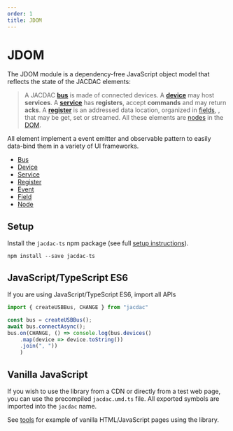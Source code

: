 ```yaml
---
order: 1
title: JDOM
---
```


# JDOM

The JDOM module is a dependency-free JavaScript object model 
that reflects the state of the JACDAC elements:

> A JACDAC **[bus](/clients/web/jdom/bus)** is made of connected devices.
A **[device](/clients/web/jdom/device)** may host **services**.
A **[service](/clients/web/jdom/service)** has **registers**, accept **commands**
and may return **acks**. A **[register](/clients/web/jdom/register)** is an addressed data location, organized in [fields](/clients/web/jdom/field),
, that may be get, set or streamed. All these elements are [nodes](/clients/web/jdom/node) in the [DOM](/clients/web/jdom).

All element implement a event emitter and observable pattern to
easily data-bind them in a variety of UI frameworks.

* [Bus](/clients/web/jdom/bus)
* [Device](/clients/web/jdom/device)
* [Service](/clients/web/jdom/service)
* [Register](/clients/web/jdom/register)
* [Event](/clients/web/jdom/event)
* [Field](/clients/web/jdom/field)
* [Node](/clients/web/jdom/node)

## Setup

Install the ``jacdac-ts`` npm package (see full [setup instructions](/clients/web/setup)).

```
npm install --save jacdac-ts
```

## JavaScript/TypeScript ES6

If you are using JavaScript/TypeScript ES6, import all APIs 

```javascript
import { createUSBBus, CHANGE } from "jacdac"

const bus = createUSBBus();
await bus.connectAsync();
bus.on(CHANGE, () => console.log(bus.devices()
    .map(device => device.toString())
    .join(", "))
    )
```

## Vanilla JavaScript

If you wish to use the library from a CDN or directly from a test web page, you can use the precompiled
``jacdac.umd.ts`` file. All exported symbols are imported into the ``jacdac`` name.

See [tools](/tools) for example of vanilla HTML/JavaScript pages using the library.
